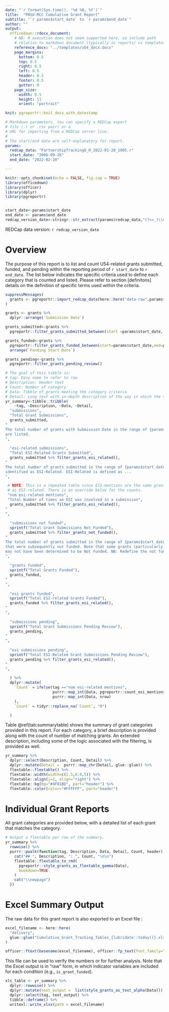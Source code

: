 ```yaml
---
date: "`r format(Sys.time(), '%d %B, %Y')`"
title:  "PHSU-MCC Cumulative Grant Report"
subtitle: "`r params$start_date` to `r params$end_date`"
author: ""
output: 
  officedown::rdocx_document:
    # NB: R execution does not seem supported here, so include path 
    # relative to markdown document (typically in reports/ vs templates/).
    reference_docx: "../templates/u54_docx.docx"
    page_margins:
      bottom: 0.5
      top: 0.5
      right: 0.5
      left: 0.5
      header: 0.5
      footer: 0.5
      gutter: 0
    page_size:
      width: 8.5
      height: 11
      orient: "portrait"

knit: pgreportr::knit_docx_with_datestamp

# Markdown parameters. You can specify a REDCap export
# file (.r or .csv pair) or a
# URL for importing from a REDCap server live.
#
# The start/end date are self-explanatory for report.
params:
  redcap_data: "PartnershipTrackingG_R_2022-01-20_1005.r"
  start_date: "2006-09-26"
  end_date: "2022-02-20"

---
```


```r
knitr::opts_chunk$set(echo = FALSE, fig.cap = TRUE)
library(officedown)
library(officer)
library(dplyr)
library(pgreportr)


start_date<-params$start_date
end_date <- params$end_date
redcap_version_date<-stringr::str_extract(params$redcap_data,"(?<=_)\\d{4}-\\d\\d-\\d\\d(?=_)")
```

REDCap data version: `r redcap_version_date`

<!---BLOCK_TOC--->

\newpage


# Overview

The purpose of this report is to list and count U54-related grants submitted, funded, and pending within the reporting period of `r start_date` to `r end_date`. The list below indicates the specific criteria used to define each category that is counted and listed. Please refer to section [definitons] details on the definition of specific terms used within the criteria.


```r
suppressMessages(
  grants <- pgreportr::import_redcap_data(here::here("data-raw",params$redcap_data))
)
```

```r

grants <- grants %>%
  dplyr::arrange(`Submission Date`)

grants_submitted<-grants %>%
  pgreportr::filter_grants_submitted_between(start =params$start_date, end=params$end_date)

grants_funded<-grants %>%
  pgreportr::filter_grants_funded_between(start=params$start_date,end=params$end_date) %>%
  arrange(`Funding Start Date`)

grants_pending<-grants %>%
  pgreportr::filter_grants_pending_review() 
```


```r

# The goal of this tibble is:
# tag: Easy name to refer to row
# Description: Header text
# Count: Number of category
# Data: Tibble of grants meeting the category criteria
# Detail: Long text with in-depth description of the way in which the table is derived.
yr_summary<-tibble::tribble(
    ~tag, ~Description, ~Data, ~Detail,
  "submissions",
  "Total Grant Submissions", 
  grants_submitted,
"
The total number of grants with Submission Date in the range of {params$start_date} to {params$end_date}
are listed.
",
  
  "esi-related submissions",
  "Total ESI-Related Grants Submitted", 
  grants_submitted %>% filter_grants_esi_related(),
"
The total number of grants submitted in the range of {params$start_date} to {params$end_date} that are
identified as ESI-Related. ESI-Related is defined as ...
",

 # NOTE: This is a repeated table since ESI-mentions are the same grants
 # as ESI-related. There is an override below for the counts.
 "num esi-related mentions",
 "Total Number of times an ESI was involved in a submission",
  grants_submitted %>% filter_grants_esi_related(),
"
",
  
  "submissions not funded",
  sprintf("Total Grant Submissions Not Funded"), 
  grants_submitted %>% filter_grants_not_funded(),
"
The total number of grants submitted in the range of {params$start_date} to {params$end_date}
that were subsequently not funded. Note that some grants (particularly toward the end of the range)
may not have been determined to be Not Funded. NB: Redefine the not funded, it is plus 6 mo inferred?
",
  
  "grants funded",
  sprintf("Total Grants Funded"), 
  grants_funded,
"
",
  
  "esi grants funded",
  sprintf("Total ESI-related Grants Funded"), 
  grants_funded %>% filter_grants_esi_related(),
"
",
  
  "submissions pending",
  sprintf("Total Grant Submissions Pending Review"),
  grants_pending,
"
",
  
  "esi submissions pending",
  sprintf("Total ESI-Related Grant Submissions Pending Review"), 
  grants_pending %>% filter_grants_esi_related(),
"
",

  ) %>%
  dplyr::mutate(
    `Count` = ifelse(tag =="num esi-related mentions",
                     purrr::map_int(Data, pgreportr::count_esi_mentions_in_grant),
                     purrr::map_int(Data, nrow)
    ),
    `Count` = tidyr::replace_na(`Count`, "0")

  )

```


Table \@ref(tab:summarytable) shows the summary of grant categories provided in this report. For each category, a brief 
description is provided along with the count of number of matching grants. An extended description,
including some of the logic associated with the filtering, is provided as well.

```r
yr_summary %>%
  dplyr::select(Description, Count, Detail) %>%
  dplyr::mutate(Detail =  purrr::map_chr(Detail, glue::glue)) %>%
  flextable::flextable() %>%
  flextable::width(width=c(1.5,0.8,5)) %>%
  flextable::align(j=2, align="right") %>%
  flextable::bg(bg="#4F81BD", part="header") %>%
  flextable::color(color="#FFFFFF", part="header") 


```

\newpage

# Individual Grant Reports

All grant categories are provided below, with a detailed list of each grant that matches the category.

```r
# Output a flextable per row of the summary.
yr_summary %>%
  rowwise() %>%
  purrr::pwalk(function(tag, Description, Data, Detail, Count, header) {
    cat("## ", Description, ": ", Count, "\n\n")
    flextable::flextable_to_rmd(
      pgreportr::style_grants_as_flextable_gamma(Data),
      bookdown=TRUE
    )
    cat("\\newpage")
  })

```

# Excel Summary Output

The raw data for this grant report is also exported to an Excel file :

```r
excel_filename <- here::here(
  "delivery",
  glue::glue("Cumulative_Grant_Tracking_Tables_{lubridate::today()}.xlsx")
)

officer::ftext(basename(excel_filename), officer::fp_text(font.family="Courier New"))
```

This file can be used to verify the numbers or for further analysis. Note that the Excel 
output is in "raw" form, in which indicator variables are included for each condition (e.g., `is_grant_funded`).

```r
xls_table <- yr_summary %>%
  dplyr::rowwise() %>%
  dplyr::mutate(text_output =  list(style_grants_as_text_alpha(Data))) %>%
  dplyr::select(tag, text_output) %>%
  tibble::deframe() %>%
  writexl::write_xlsx(path = excel_filename)
```


